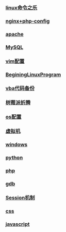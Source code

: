 === [[linux命令之乐]] ===
=== [[nginx+php-config]] ===
=== [[apache]] ===
=== [[MySQL]] ===
=== [[vim配置]] ===
=== [[BeginingLinuxProgram]] === 
=== [[vba代码备份]] ===
=== [[树莓派折腾]] ===
=== [[os配置]] ===
=== [[虚拟机]] ===
=== [[windows]] ===
=== [[python]] ===
=== [[php]] ===
=== [[gdb]] ===
=== [[Session机制]] ===
=== [[css]] ===
=== [[javascript]] ===



